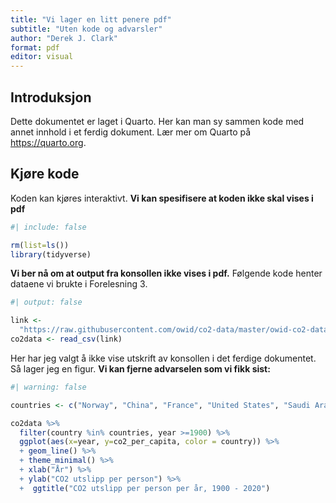 ---
title: "Vi lager en litt penere pdf"
subtitle: "Uten kode og advarsler"
author: "Derek J. Clark"
format: pdf
editor: visual
---

## Introduksjon

Dette dokumentet er laget i Quarto. Her kan man sy sammen kode med annet innhold i et ferdig dokument. Lær mer om Quarto på <https://quarto.org>.

## Kjøre kode

Koden kan kjøres interaktivt. **Vi kan spesifisere at koden ikke skal vises i pdf**

```{r}
#| include: false

rm(list=ls())
library(tidyverse)
```

**Vi ber nå om at output fra konsollen ikke vises i pdf.** Følgende kode henter dataene vi brukte i Forelesning 3.

```{r}
#| output: false

link <- 
  "https://raw.githubusercontent.com/owid/co2-data/master/owid-co2-data.csv"
co2data <- read_csv(link)
```

Her har jeg valgt å ikke vise utskrift av konsollen i det ferdige dokumentet. Så lager jeg en figur. **Vi kan fjerne advarselen som vi fikk sist:**

```{r}
#| warning: false

countries <- c("Norway", "China", "France", "United States", "Saudi Arabia")

co2data %>% 
  filter(country %in% countries, year >=1900) %>% 
  ggplot(aes(x=year, y=co2_per_capita, color = country)) %>%
  + geom_line() %>%
  + theme_minimal() %>%
  + xlab("År") %>%
  + ylab("CO2 utslipp per person") %>%
  +  ggtitle("CO2 utslipp per person per år, 1900 - 2020") 
```
